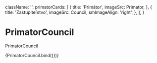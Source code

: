 


  className: '',
  primatorCards: [
    {
      title: 'Primátor',
      imageSrc: Primator,
    },
    {
      title: 'Zastupiteľstvo',
      imageSrc: Council,
      smImageAlign: 'right',
    },
  ],
}

<Meta title="components/organisms/Sections/PrimatorCouncil" decorators={[withDesign]} />

# PrimatorCouncil

PrimatorCouncil

<Canvas>
  <Story name="PrimatorCouncil" argTypes={argTypes} args={{ ...defaultArgs }}>
    {PrimatorCouncil.bind({})}
  </Story>
</Canvas>

<ArgsTable of={PrimatorCouncil} />
